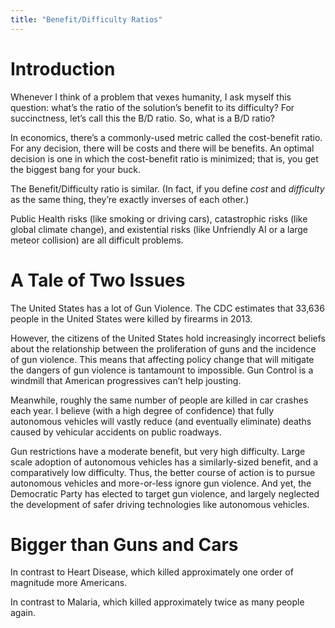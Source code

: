 ```yaml
---
title: "Benefit/Difficulty Ratios"
---
```


# Introduction

Whenever I think of a problem that vexes humanity, I ask myself this question: what's the ratio of the solution's benefit to its difficulty? For succinctness, let's call this the B/D ratio. So, what is a B/D ratio?

In economics, there's a commonly-used metric called the cost-benefit ratio. For any decision, there will be costs and there will be benefits. An optimal decision is one in which the cost-benefit ratio is minimized; that is, you get the biggest bang for your buck.

The Benefit/Difficulty ratio is similar. (In fact, if you define *cost* and *difficulty* as the same thing, they're exactly inverses of each other.)

Public Health risks (like smoking or driving cars), catastrophic risks (like global climate change), and existential risks (like Unfriendly AI or a large meteor collision) are all difficult problems.

# A Tale of Two Issues

The United States has a lot of Gun Violence. The CDC estimates that 33,636 people in the United States were killed by firearms in 2013.

However, the citizens of the United States hold increasingly incorrect beliefs about the relationship between the proliferation of guns and the incidence of gun violence. This means that affecting policy change that will mitigate the dangers of gun violence is tantamount to impossible. Gun Control is a windmill that American progressives can't help jousting.

Meanwhile, roughly the same number of people are killed in car crashes each year. I believe (with a high degree of confidence) that fully autonomous vehicles will vastly reduce (and eventually eliminate) deaths caused by vehicular accidents on public roadways.

Gun restrictions have a moderate benefit, but very high difficulty. Large scale adoption of autonomous vehicles has a similarly-sized benefit, and a comparatively low difficulty. Thus, the better course of action is to pursue autonomous vehicles and more-or-less ignore gun violence. And yet, the Democratic Party has elected to target gun violence, and largely neglected the development of safer driving technologies like autonomous vehicles.

# Bigger than Guns and Cars

In contrast to Heart Disease, which killed approximately one order of magnitude more Americans.

In contrast to Malaria, which killed approximately twice as many people again.
